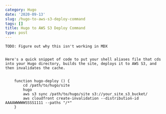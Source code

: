 ```yaml
---
category: Hugo
date: '2020-09-13'
slug: /hugo-to-aws-s3-deploy-command
tags: []
title: Hugo to AWS S3 Deploy Command
type: post
---
```



```
TODO: Figure out why this isn't working in MDX


Here's a quick snippet of code to put your shell aliases file that cds into your Hugo directory, builds the site, deploys it to AWS S3, and then invalidates the cache. 


	function hugo-deploy () {
	    cd /path/to/hugo/site
	    hugo
	    aws s3 sync /path/to/hugo/site s3://your_site_s3_bucket/
	    aws cloudfront create-invalidation --distribution-id AAAAWWWWWSSSS1111 --paths "/*"
	}
```